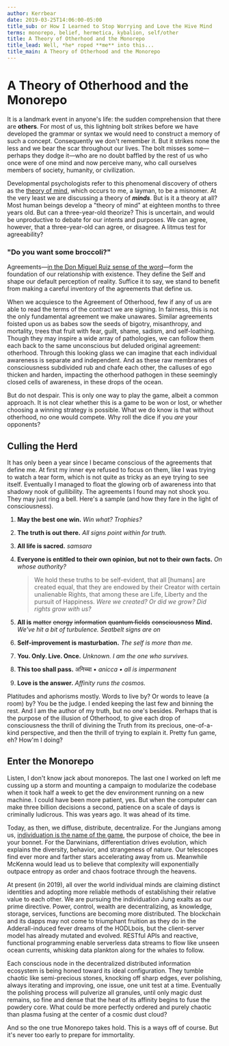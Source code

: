 ```yaml
---
author: Kerrbear
date: 2019-03-25T14:06:00-05:00
title_sub: or How I Learned to Stop Worrying and Love the Hive Mind
terms: monorepo, belief, hermetica, kybalion, self/other
title: A Theory of Otherhood and the Monorepo
title_lead: Well, *he* roped **me** into this...
title_main: A Theory of Otherhood and the Monorepo
---
```


# A Theory of Otherhood and the Monorepo

It is a landmark event in anyone's life: the sudden comprehension that there are **others**. For most of us, this lightning bolt strikes before we have developed the grammar or syntax we would need to construct a memory of such a concept. Consequently we don't remember it. But it strikes none the less and we bear the scar throughout our lives. The bolt misses some—perhaps they dodge it—who are no doubt baffled by the rest of us who once were of one mind and now perceive many, who call ourselves members of society, humanity, or civilization.

<!--more-->

Developmental psychologists refer to this phenomenal discovery of others as the [theory of mind](https://www.wikiwand.com/en/Theory_of_mind 'Theory of Mind on Wikipedia'), which occurs to me, a layman, to be a misnomer. At the very least we are discussing a theory of **_minds_**. But is it a theory at all? Most human beings develop a "theory of mind" at eighteen months to three years old. But can a three-year-old theorize? This is uncertain, and would be unproductive to debate for our intents and purposes. We can agree, however, that a three-year-old can agree, or disagree. A litmus test for agreeability?

### "Do you want some broccoli?"

Agreements—[in the Don Miguel Ruiz sense of the word](https://www.goodreads.com/book/show/6596.The_Four_Agreements "Ruiz' Four Agreements on GoodReads")—form the foundation of our relationship with existence. They define the Self and shape our default perception of reality. Suffice it to say, we stand to benefit from making a careful inventory of the agreements that define us.

When we acquiesce to the Agreement of Otherhood, few if any of us are able to read the terms of the contract we are signing. In fairness, this is not the only fundamental agreement we make unawares. Similar agreements foisted upon us as babes sow the seeds of bigotry, misanthropy, and mortality, trees that fruit with fear, guilt, shame, sadism, and self-loathing. Though they may inspire a wide array of pathologies, we can follow them each back to the same unconscious but deluded original agreement: otherhood. Through this looking glass we can imagine that each individual awareness is separate and independent. And as these raw membranes of consciousness subdivided rub and chafe each other, the calluses of ego thicken and harden, impacting the otherhood pathogen in these seemingly closed cells of awareness, in these drops of the ocean.

But do not despair. This is only one way to play the game, albeit a common approach. It is not clear whether this is a game to be won or lost, or whether choosing a winning strategy is possible. What we do know is that without otherhood, no one would compete. Why roll the dice if you _are_ your opponents?

## Culling the Herd

It has only been a year since I became conscious of the agreements that define me. At first my inner eye refused to focus on them, like I was trying to watch a tear form, which is not quite as tricky as an eye trying to see itself. Eventually I managed to float the glowing orb of awareness into that shadowy nook of gullibility. The agreements I found may not shock you. They may just ring a bell. Here's a sample (and how they fare in the light of consciousness).

1. **May the best one win.**
   _Win what? Trophies?_
2. **The truth is out there.**
   _All signs point within for truth._
3. **All life is sacred.**
   _samsara_
4. **Everyone is entitled to their own opinion, but not to their own facts.**
   _On whose authority?_

   > We hold these truths to be self-evident, that all \[humans\] are created equal, that they are endowed by their Creator with certain unalienable Rights, that among these are Life, Liberty and the pursuit of Happiness.
   > _Were we created? Or did we grow? Did rights grow with us?_

5. **All is** ~~matter~~ ~~energy~~ ~~information~~ ~~quantum fields~~ ~~consciousness~~ **Mind.**
   _We've hit a bit of turbulence. Seatbelt signs are on_
6. **Self-improvement is masturbation.**
   _The self is more than me._
7. **You. Only. Live. Once.**
   _Unknown. I am the one who survives._
8. **This too shall pass.**
   अनिच्चा • _anicca • all is impermanent_
9. **Love is the answer.**
   _Affinity runs the cosmos._

Platitudes and aphorisms mostly. Words to live by? Or words to leave (a room) by? You be the judge. I ended keeping the last few and binning the rest. And I am the author of my truth, but no one's besides. Perhaps that is the purpose of the illusion of Otherhood, to give each drop of consciousness the thrill of divining the Truth from its precious, one-of-a-kind perspective, and then the thrill of trying to explain it. Pretty fun game, eh? How'm I doing?

## Enter the Monorepo

Listen, I don't know jack about monorepos. The last one I worked on left me cussing up a storm and mounting a campaign to modularize the codebase when it took half a week to get the dev environment running on a new machine. I could have been more patient, yes. But when the computer can make three billion decisions a second, patience on a scale of days is criminally ludicrous. This was years ago. It was ahead of its time.

Today, as then, we diffuse, distribute, decentralize. For the Jungians among us, [individuation is the name of the game](https://appliedjung.com/individuation-project/), the purpose of choice, the bee in your bonnet. For the Darwinians, differentiation drives evolution, which explains the diversity, behavior, and strangeness of nature. Our telescopes find ever more and farther stars accelerating away from us. Meanwhile McKenna would lead us to believe that complexity will exponentially outpace entropy as order and chaos footrace through the heavens.

At present (in 2019), all over the world individual minds are claiming distinct identities and adopting more reliable methods of establishing their relative value to each other. We are pursuing the individuation Jung exalts as our prime directive. Power, control, wealth are decentralizing, as knowledge, storage, services, functions are becoming more distributed. The blockchain and its dapps may not come to triumphant fruition as they do in the Adderall-induced fever dreams of the HODLbois, but the client-server model has already mutated and evolved. RESTful APIs and reactive, functional programming enable serverless data streams to flow like unseen ocean currents, whisking data plankton along for the whales to follow.

Each conscious node in the decentralized distributed information ecosystem is being honed toward its ideal configuration. They tumble chaotic like semi-precious stones, knocking off sharp edges, ever polishing, always iterating and improving, one issue, one unit test at a time. Eventually the polishing process will pulverize all granules, until only magic dust remains, so fine and dense that the heat of its affinity begins to fuse the powdery core. What could be more perfectly ordered and purely chaotic than plasma fusing at the center of a cosmic dust cloud?

And so the one true Monorepo takes hold. This is a ways off of course. But it's never too early to prepare for immortality.
